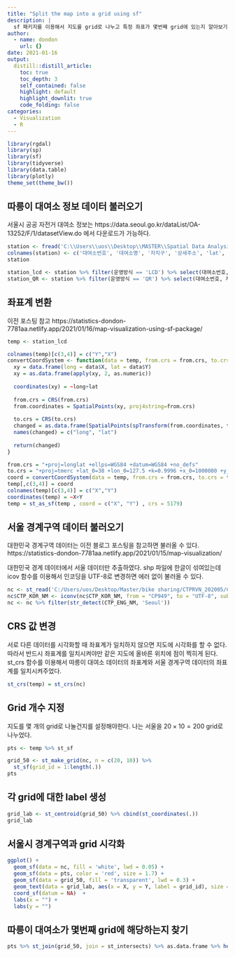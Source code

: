 ```yaml
---
title: "Split the map into a grid using sf"
description: |
  sf 패키지를 이용해서 지도를 grid로 나누고 특정 좌표가 몇번째 grid에 있는지 알아보기
author:
  - name: dondon
    url: {}
date: 2021-01-16
output:
  distill::distill_article:
    toc: true
    toc_depth: 3
    self_contained: false
    highlight: default
    highlight_downlit: true
    code_folding: false
categories:
  - Visualization
  - R
---
```


```r
library(rgdal)
library(sp)
library(sf)
library(tidyverse)
library(data.table)
library(plotly)
theme_set(theme_bw())
```



## 따릉이 대여소 정보 데이터 불러오기 
서울시 공공 자전거 대여소 정보는 https://data.seoul.go.kr/dataList/OA-13252/F/1/datasetView.do 에서 다운로드가 가능하다.


```r
station <- fread('C:\\Users\\uos\\Desktop\\MASTER\\Spatial Data Analysis\\공공자전거 대여소 정보.csv')
colnames(station) <- c('대여소번호', '대여소명', '자치구', '상세주소', 'lat', 'long', '설치시기', 'LCD거치대수', 'QR거치대수', '운영방식')
station
```

```r
station_lcd <- station %>% filter(운영방식 == 'LCD') %>% select(대여소번호, 자치구, lat, long)
station_QR <- station %>% filter(운영방식 == 'QR') %>% select(대여소번호, 자치구, lat, long)
```


## 좌표계 변환  

이전 포스팅 참고 https://statistics-dondon-7781aa.netlify.app/2021/01/16/map-visualization-using-sf-package/


```r
temp <- station_lcd

colnames(temp)[c(3,4)] = c("Y","X")
convertCoordSystem <- function(data = temp, from.crs = from.crs, to.crs = to.crs){
  xy = data.frame(long = data$X, lat = data$Y)
  xy = as.data.frame(apply(xy, 2, as.numeric))
  
  coordinates(xy) = ~long+lat
  
  from.crs = CRS(from.crs)
  from.coordinates = SpatialPoints(xy, proj4string=from.crs)
  
  to.crs = CRS(to.crs)
  changed = as.data.frame(SpatialPoints(spTransform(from.coordinates, to.crs)))
  names(changed) = c("long", "lat")
  
  return(changed)
}

from.crs = "+proj=longlat +ellps=WGS84 +datum=WGS84 +no_defs"
to.crs = "+proj=tmerc +lat_0=38 +lon_0=127.5 +k=0.9996 +x_0=1000000 +y_0=2000000 +ellps=GRS80 +units=m +no_defs"
coord = convertCoordSystem(data = temp, from.crs = from.crs, to.crs = to.crs)
temp[,c(3,4)] = coord 
colnames(temp)[c(3,4)] = c("X","Y")
coordinates(temp) = ~X+Y
temp = st_as_sf(temp , coord = c("X", "Y") , crs = 5179)
```




## 서울 경계구역 데이터 불러오기 

대한민국 경계구역 데이터는 이전 블로그 포스팅을 참고하면 불러올 수 있다.  https://statistics-dondon-7781aa.netlify.app/2021/01/15/map-visualization/ \

대한민국 경계 데이터에서 서울 데이터만 추출하였다. shp 파일에 한글이 섞여있는데 icov 함수를 이용해서 인코딩을 UTF-8로 변경하면 에러 없이 불러올 수 있다. 

```r
nc <- st_read('C:/Users/uos/Desktop/Master/bike sharing/CTPRVN_202005/CTPRVN.shp') %>% st_transform()
nc$CTP_KOR_NM <- iconv(nc$CTP_KOR_NM, from = "CP949", to = "UTF-8", sub = NA, mark = TRUE, toRaw = FALSE)
nc <- nc %>% filter(str_detect(CTP_ENG_NM, 'Seoul'))
```

## CRS 값 변경 

서로 다른 데이터를 시각화할 때 좌표계가 일치하지 않으면 지도에 시각화를 할 수 없다. 따라서 반드시 좌표계를 일치시켜야만 같은 지도에 올바른 위치에 점이 찍히게 된다. st_crs 함수를 이용해서 따릉이 대여소 데이터의 좌표계와 서울 경계구역 데이터의 좌표계를 일치시켜주었다. 

```r
st_crs(temp) = st_crs(nc)

```


## Grid 개수 지정 

지도를 몇 개의 grid로 나눌건지를 설정해야한다. 나는 서울을 $20 \times 10 = 200$ grid로 나누었다. 

```r
pts <- temp %>% st_sf

grid_50 <- st_make_grid(nc, n = c(20, 10)) %>% 
  st_sf(grid_id = 1:length(.))
pts
```

## 각 grid에 대한 label 생성

```r
grid_lab <- st_centroid(grid_50) %>% cbind(st_coordinates(.))
grid_lab
```


## 서울시 경계구역과 grid 시각화 

```r
ggplot() +
  geom_sf(data = nc, fill = 'white', lwd = 0.05) +
  geom_sf(data = pts, color = 'red', size = 1.7) + 
  geom_sf(data = grid_50, fill = 'transparent', lwd = 0.3) +
  geom_text(data = grid_lab, aes(x = X, y = Y, label = grid_id), size = 2) +
  coord_sf(datum = NA)  +
  labs(x = "") +
  labs(y = "")
```


## 따릉이 대여소가 몇번째 grid에 해당하는지 찾기 

```r
pts %>% st_join(grid_50, join = st_intersects) %>% as.data.frame %>% head()
```


